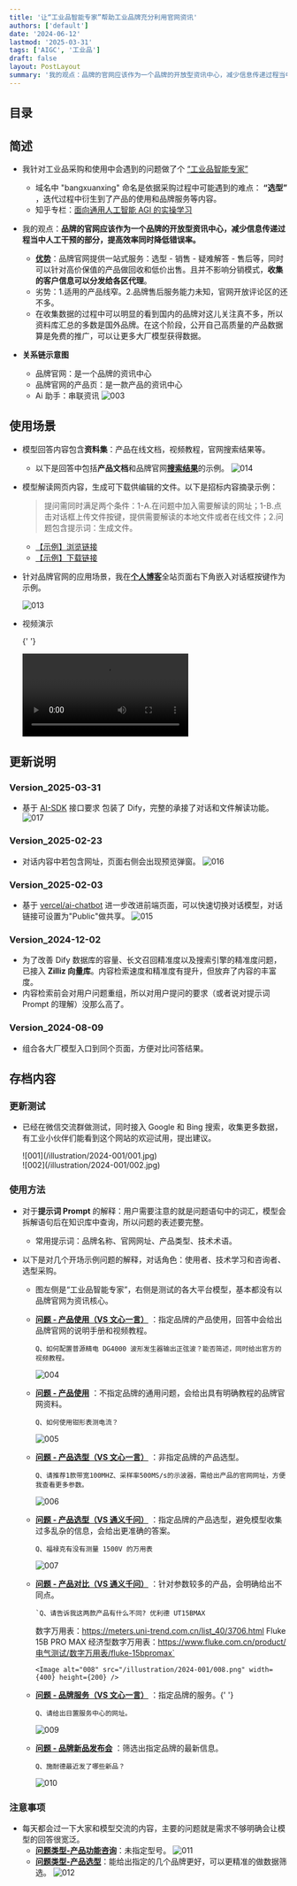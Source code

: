 ```yaml
---
title: '让“工业品智能专家”帮助工业品牌充分利用官网资讯'
authors: ['default']
date: '2024-06-12'
lastmod: '2025-03-31'
tags: ['AIGC', '工业品']
draft: false
layout: PostLayout
summary: '我的观点：品牌的官网应该作为一个品牌的开放型资讯中心，减少信息传递过程当中人工干预的部分，提高效率同时降低错误率。'
---
```


## 目录

<TOCInline toc={props.toc} exclude="Introduction" />

## 简述

- 我针对工业品采购和使用中会遇到的问题做了个 [“工业品智能专家”](https://www.aibangxuanxing.com)

  - 域名中 "bangxuanxing" 命名是依据采购过程中可能遇到的难点： **“选型”** ，迭代过程中衍生到了产品的使用和品牌服务等内容。
  - 知乎专栏：​[面向通用人工智能 AGI 的实操学习](https://www.zhihu.com/column/c_1766872813313765376)

- 我的观点：**品牌的官网应该作为一个品牌的开放型资讯中心，减少信息传递过程当中人工干预的部分，提高效率同时降低错误率。**

  - <u>**优势**</u>：品牌官网提供一站式服务：选型 - 销售 - 疑难解答 -
    售后等，同时可以针对高价保值的产品做回收和低价出售。且并不影响分销模式，**收集的客户信息可以分发给各区代理**。
  - 劣势：1.适用的产品线窄。2.品牌售后服务能力未知，官网开放评论区的还不多。
  - 在收集数据的过程中可以明显的看到国内的品牌对这儿关注真不多，所以资料库汇总的多数是国外品牌。在这个阶段，公开自己高质量的产品数据算是免费的推广，可以让更多大厂模型获得数据。

- **关系链示意图**

  - 品牌官网：是一个品牌的资讯中心
  - 品牌官网的产品页：是一款产品的资讯中心
  - Ai 助手：串联资讯
    <Image alt="003" src="/illustration/2024-001/003.png" width={800} height={400} />

## 使用场景

- 模型回答内容包含**资料集**：产品在线文档，视频教程，官网搜索结果等。

  - 以下是回答中包括**产品文档**和品牌官网[**搜索结果**](http://www.apple.com.cn/cn/search/iPhone%2016)的示例。
    <Image alt="014" src="/illustration/2024-001/014.png" width={800} height={200} />

- 模型解读网页内容，生成可下载供编辑的文件。以下是招标内容摘录示例：

  > 提问需同时满足两个条件：1-A.在问题中加入需要解读的网址；1-B.点击对话框上传文件按键，提供需要解读的本地文件或者在线文件；2.问题包含提示词：生成文件。

  - [【示例】浏览链接](https://ichuck-w.github.io/github-actions-results_shared-documents/#/20240831_070618_4392.md)
  - [【示例】下载链接](https://raw.githubusercontent.com/ichuck-w/shared-documents/main/docs/20240831_070618_4392.md)

- 针对品牌官网的应用场景，我在[**个人博客**](https://www.chuckblog.com/)全站页面右下角嵌入对话框按键作为示例。

  <Image alt="013" src="/illustration/2024-001/013.jpg" width={800} height={200} />

- 视频演示

  {' '}

  <video
    controls
    alt="Video_20240902"
    src="/illustration/2024-001/Video_20240902.mp4"
    width={800}
    height={400}
  />

## 更新说明

### Version_2025-03-31

- 基于 [AI-SDK](https://sdk.vercel.ai/providers/openai-compatible-providers/custom-providers) 接口要求 包装了 Dify，完整的承接了对话和文件解读功能。
  <Image alt="017" src="/illustration/2024-001/017.jpg" width={800} height={200} />

### Version_2025-02-23

- 对话内容中若包含网址，页面右侧会出现预览弹窗。
  <Image alt="016" src="/illustration/2024-001/016.jpg" width={800} height={200} />

### Version_2025-02-03

- 基于 [vercel/ai-chatbot](https://github.com/vercel/ai-chatbot) 进一步改进前端页面，可以快速切换对话模型，对话链接可设置为"Public"做共享。
  <Image alt="015" src="/illustration/2024-001/015.jpg" width={800} height={200} />

### Version_2024-12-02

- 为了改善 Dify 数据库的容量、长文召回精准度以及搜索引擎的精准度问题，已接入 **Zilliz 向量库**。内容检索速度和精准度有提升，但放弃了内容的丰富度。
- 内容检索前会对用户问题重组，所以对用户提问的要求（或者说对提示词 Prompt 的理解）没那么高了。

### Version_2024-08-09

- 组合各大厂模型入口到同个页面，方便对比问答结果。

## 存档内容

### 更新测试

- 已经在微信交流群做测试，同时接入 Google 和 Bing 搜索，收集更多数据，有工业小伙伴们能看到这个网站的欢迎试用，提出建议。

  <div className="-mx-2 flex flex-wrap overflow-hidden xl:-mx-2">
    <div className="my-1 w-full overflow-hidden px-2 xl:my-1 xl:w-1/2 xl:px-2">
      ![001](/illustration/2024-001/001.jpg)
    </div>
    <div className="my-1 w-full overflow-hidden px-2 xl:my-1 xl:w-1/2 xl:px-2">
      ![002](/illustration/2024-001/002.jpg)
    </div>
  </div>

### 使用方法

- 对于**提示词 Prompt** 的解释：用户需要注意的就是问题语句中的词汇，模型会拆解语句后在知识库中查询，所以问题的表述要完整。

  - 常用提示词：品牌名称、官网网址、产品类型、技术术语。

- 以下是对几个开场示例问题的解释，对话角色：使用者、技术学习和咨询者、选型采购。

  - 图左侧是“工业品智能专家”，右侧是测试的各大平台模型，基本都没有以品牌官网为资讯核心。
  - <u>**问题 - 产品使用（VS 文心一言）**</u> ：指定品牌的产品使用，回答中会给出品牌官网的说明手册和视频教程。

    `Q、如何配置普源精电 DG4000 波形发生器输出正弦波？能否简述，同时给出官方的视频教程。`

    <Image alt="004" src="/illustration/2024-001/004.png" width={400} height={200} />

  - <u>**问题 - 产品使用**</u> ：不指定品牌的通用问题，会给出具有明确教程的品牌官网资料。

    `Q、如何使用钳形表测电流？`

    <Image alt="005" src="/illustration/2024-001/005.png" width={400} height={200} />

  - <u>**问题 - 产品选型（VS 文心一言）**</u> ：非指定品牌的产品选型。

    `Q、请推荐1款带宽100MHZ、采样率500MS/s的示波器，需给出产品的官网网址，方便我查看更多参数。`

    <Image alt="006" src="/illustration/2024-001/006.png" width={400} height={200} />

  - <u>**问题 - 产品选型（VS 通义千问）**</u> ：指定品牌的产品选型，避免模型收集过多乱杂的信息，会给出更准确的答案。

    `Q、福禄克有没有测量 1500V 的万用表`

    <Image alt="007" src="/illustration/2024-001/007.png" width={400} height={200} />

  - <u>**问题 - 产品对比（VS 通义千问）**</u> ：针对参数较多的产品，会明确给出不同点。

        `Q、请告诉我这两款产品有什么不同? 优利德 UT15BMAX

    数字万用表：https://meters.uni-trend.com.cn/list_40/3706.html Fluke 15B PRO MAX
    经济型数字万用表：https://www.fluke.com.cn/product/电气测试/数字万用表/fluke-15bpromax`

        <Image alt="008" src="/illustration/2024-001/008.png" width={400} height={200} />

  - <u>**问题 - 品牌服务（VS 文心一言）**</u> ：指定品牌的服务。{' '}

    `Q、请给出日置服务中心的网址。`

    <Image alt="009" src="/illustration/2024-001/009.png" width={400} height={200} />

  - **<u>问题 - 品牌新品发布会</u>** ：筛选出指定品牌的最新信息。

    `Q、施耐德最近发了哪些新品？`

    <Image alt="010" src="/illustration/2024-001/010.jpg" width={400} height={200} />

### 注意事项

- 每天都会过一下大家和模型交流的内容，主要的问题就是需求不够明确会让模型的回答很宽泛。
  - **<u>问题类型-产品功能咨询</u>**：未指定型号。
    <Image alt="011" src="/illustration/2024-001/011.jpg" width={400} height={200} />
  - **<u>问题类型-产品选型</u>**：能给出指定的几个品牌更好，可以更精准的做数据筛选。
    <Image alt="012" src="/illustration/2024-001/012.jpg" width={400} height={200} />
